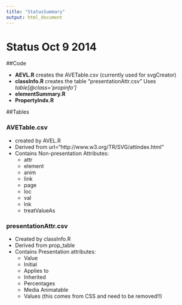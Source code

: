 ```yaml
---
title: "StatusSummary"
output: html_document
---
```


# Status Oct 9 2014

##Code

* **AEVL.R** creates the AVETable.csv (currently used for svgCreator)
*  **classInfo.R** creates the table "presentationAttr.csv"
  Uses *table[@class='propinfo']*
* **elementSummary.R**
* **PropertyIndx.R**
 

##Tables
 
### AVETable.csv 
* created by AVEL.R
* Derived from url="http://www.w3.org/TR/SVG/attindex.html"
* Contains Non-presentation Attributes:
  + attr        
  + element
  + anim
  + link
  + page
  + loc
  + val
  + lnk
  + treatValueAs
  

### presentationAttr.csv
* Created by classInfo.R
* Derived from prop_table
* Contains Presentation attributes:
  + Value 
  + Initial 
  + Applies to 
  + Inherited 
  + Percentages 
  + Media Animatable 
  + Values (this comes from CSS and need to be removed!!)

###

